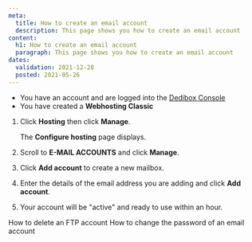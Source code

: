 ```yaml
---
meta:
  title: How to create an email account
  description: This page shows you how to create an email account
content:
  h1: How to create an email account
  paragraph: This page shows you how to create an email account
dates:
  validation: 2021-12-28
  posted: 2021-05-26
---
```


<Message type="requirement">

  - You have an account and are logged into the [Dedibox Console](https://console.online.net)
  - You have created a **Webhosting Classic**

</Message>

1. Click **Hosting** then click **Manage**. 

    <Lightbox src="scaleway_webhostingc_manage.webp" alt="" />

    The **Configure hosting** page displays.

2. Scroll to **E-MAIL ACCOUNTS** and click **Manage**.

    <Lightbox src="scaleway_manage_email.webp" alt="" />

3. Click **Add account** to create a new mailbox.

    <Lightbox src="scaleway_add_email.webp" alt="" />

4. Enter the details of the email address you are adding and click **Add account**.

5. Your account will be "active" and ready to use within an hour.

<Navigation title="See Also">
  <PreviousButton to="/webhosting/classic/how-to/delete-ftp-account/">How to delete an FTP account</PreviousButton>
  <NextButton to="/webhosting/classic/how-to/change-email-account-password/">How to change the password of an email account</NextButton>
</Navigation> 
